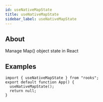```yaml
---
id: useNativeMapState
title: useNativeMapState
sidebar_label: useNativeMapState
---
```


## About

Manage Map() object state in React

## Examples

```tsx
import { useNativeMapState } from "rooks";
export default function App() {
  useNativeMapState();
  return null;
}
```
